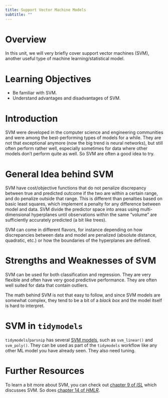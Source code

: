 ```yaml
---
title: Support Vector Machine Models
subtitle: ""
---
```


# Overview

In this unit, we will very briefly cover support vector machines (SVM),
another useful type of machine learning/statistical model.

# Learning Objectives

-   Be familiar with SVM.
-   Understand advantages and disadvantages of SVM.

# Introduction

SVM were developed in the computer science and engineering communities
and were among the best-performing types of models for a while. They are
not that exceptional anymore (now the big trend is neural networks), but
still often perform rather well, especially sometimes for data where
other models don't perform quite as well. So SVM are often a good idea
to try.

# General Idea behind SVM

SVM have cost/objective functions that do not penalize discrepancy
between true and predicted outcome if the two are within a certain
range, and do penalize outside that range. This is different than
penalties based on basic least squares, which implement a penalty for
any difference between model and data. SVM divide the predictor space
into areas using multi-dimensional hyperplanes until observations within
the same "volume" are sufficiently accurately predicted (a bit like
trees).

SVM can come in different flavors, for instance depending on how
discrepancies between data and model are penalized (absolute distance,
quadratic, etc.) or how the boundaries of the hyperplanes are defined.

# Strengths and Weaknesses of SVM

SVM can be used for both classification and regression. They are very
flexible and often have very good predictive performance. They are often
well suited for data that contain outliers.

The math behind SVM is not that easy to follow, and since SVM models are
somewhat complex, they tend to be a bit of a *black box* and the model
itself is hard to interpret.

# SVM in `tidymodels`

`tidymodels`/`parsnip` has several [SVM
models](https://parsnip.tidymodels.org/reference/index.html), such as
`svm_linear()` and `svm_poly()`. They can be used as part of the
`tidymodels` workflow like any other ML model you have already seen.
They also need tuning.

# Further Resources

To learn a bit more about SVM, you can check out [chapter 9 of
*ISL*](https://statlearning.com/) which discusses SVM. So does [chapter
14 of *HMLR*](https://bradleyboehmke.github.io/HOML/svm.html).
